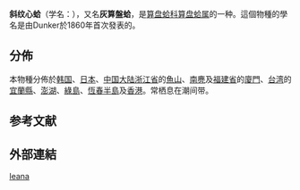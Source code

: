 {{Speciesbox
 | fossil_range = {{fossil_range|[[上新世|上新世]]|現在|refs={{r|TaiBIF_313617|occid_1559232}} }}
 | taxon = Cardita leana
 | authority = Dunker, 1860
 | synonyms_ref = {{r|WoRMS_504847}}
 | synonyms = 
* ''Cardita cumingiana'' Dunker, 1860
}}

'''斜纹心蛤'''（学名：''{{lang|la|Cardita leana}}''），又名'''灰算盤蛤'''，是[[算盘蛤科|算盘蛤科]][[算盘蛤属|算盘蛤属]]的一种{{r|shell_2434|WoRMS_504847}}。這個物種的學名是由Dunker於1860年首次發表的{{r|WoRMS_504847}}。

==分佈==
本物種分佈於[[韩国|韩国]]{{r|shell_2434|shelldoc_720090224017}}、[[日本|日本]]{{r|shell_2434|shelldoc_620090220105}}、[[中国大陆|中国大陆]]{{r|shell_2434}}[[浙江省|浙江省]]的[[魚山|魚山]]、[[南麂|南麂]]{{r|shelldoc_420090220043}}及[[福建省|福建省]]的[[廈門|廈門]]、[[台湾|台湾]]{{r|shell_2434}}的[[宜蘭縣|宜蘭縣]]{{r|shelldoc_000151}}、[[澎湖|澎湖]]{{r|TaiBIF_313617|occid_1559663}}、[[綠島|綠島]]{{r|shelldoc_320091230003}}、[[恆春半島|恆春半島]]{{r|TaiBIF_313617|occid_1559232|NMNS 1991}}及[[香港|香港]]。常栖息在潮间带{{r|shell_2434}}。

==参考文献==
{{reflist|refs=
<ref name="NMNS 1991">{{cite book
 |url=https://books.google.com.hk/books/about/恆春半鳥馬鞍山泥岩_上新世.html?id=WJ2ckgEACAAJ&redir_esc=y
 |title=恆春半鳥馬鞍山泥岩(上新世)軟體動物化石
 |year= 1991 
 |publisher=[[國立自然科學博物館|國立自然科學博物館]] |language=zh-hant }}</ref>
<ref name="occid_1559232">{{cite web |url=http://taibif.tw/zh/occurrence/id/1559232 |title=出現紀錄 #1559232 詳細資料 |accessdate=2017-11-14 |language=zh-hant |archive-date=2017-11-14 |archive-url=https://web.archive.org/web/20171114145330/http://taibif.tw/zh/occurrence/id/1559232 |dead-url=no }}</ref>
<ref name="occid_1559663">{{cite web |url=http://taibif.tw/zh/occurrence/id/1559663 |title=出現紀錄 #1559663 詳細資料 |accessdate=2017-11-14 |language=zh-hant |archive-date=2017-11-14 |archive-url=https://web.archive.org/web/20171114150845/http://taibif.tw/zh/occurrence/id/1559663 |dead-url=no }}</ref>
<ref name="TaiBIF_313617">{{TaiBIF |id=313617 |taxon=Cardita leana |authority=Dunker, 1860 |zh=灰算盤蛤 |accessdate=2017-11-14 }}</ref>
<ref name="shell_2434">{{cite web
 |url=http://shell.sinica.edu.tw/chinese/shellbase_detail.php?science_no=2434
 |title=国际贝库：斜纹心蛤
 |publisher=台湾贝类资料库
 |accessdate=2009-08-11
 |archive-date=2021-02-07
 |archive-url=https://web.archive.org/web/20210207054015/https://shell.sinica.edu.tw/chinese/shellbase_detail.php?science_no=2434
 |dead-url=no
 }}</ref>
<ref name="shelldoc_000151">{{shelldoc_000151}}</ref>
<ref name="shelldoc_320091230003">{{shelldoc_320091230003}}</ref>
<ref name="shelldoc_420090220043">{{shelldoc_420090220043}}</ref>
<ref name="shelldoc_620090220105">{{shelldoc_620090220105}}</ref>
<ref name="shelldoc_720090224017">{{shelldoc_720090224017}}</ref>
<ref name="WoRMS_504847">{{WoRMS |id=504847
 |title=''Cardita leana'' Dunker, 1860 |db=MolluscaBase 
 |author=Tran, Bastien
 |editor=Huber, Markus
 |date=2010-09-15 |accessdate=2017-11-14 }}</ref>
}}

==外部連結==
{{Taxonbar|from=Q11080632}}

[[Category:算盘蛤属|leana]]


{{Mollusc-stub}}